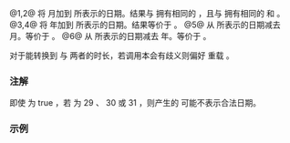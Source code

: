 {{cpp/chrono/title|operator+|operator- {{small|(std::chrono::year_month_day)}}}}
{{cpp/chrono/year_month_day/navbar}}
{{dcl begin}}
{{dcl header|chrono}}
{{dcl|since=c++20|
constexpr std::chrono::year_month_day operator+( const std::chrono::year_month_day&amp; ymd,
                                                 const std::chrono::months&amp; dm
                                               ) noexcept;
}}
{{dcl|since=c++20|
constexpr std::chrono::year_month_day operator+( const std::chrono::months&amp; dm,
                                                 const std::chrono::year_month_day&amp; ymd
                                               ) noexcept;
}}
{{dcl|since=c++20|
constexpr std::chrono::year_month_day operator+( const std::chrono::year_month_day&amp; ymd,
                                                 const std::chrono::years&amp; dy
                                               ) noexcept;
}}
{{dcl|since=c++20|
constexpr std::chrono::year_month_day operator+( const std::chrono::years&amp; dy,
                                                 const std::chrono::year_month_day&amp; ymd
                                               ) noexcept;
}}
{{dcl|since=c++20|
constexpr std::chrono::year_month_day operator-( const std::chrono::year_month_day&amp; ymd,
                                                 const std::chrono::months&amp; dm
                                               ) noexcept;
}}
{{dcl|since=c++20|
constexpr std::chrono::year_month_day operator-( const std::chrono::year_month_day&amp; ymd,
                                                 const std::chrono::years&amp; dy
                                               ) noexcept;
}}
{{dcl end}}

@1,2@ 将 {{c|dm.count()}} 月加到 {{c|ymd}} 所表示的日期。结果与 {{c|ymd}} 拥有相同的 {{c|day()}}，且与 {{c|std::chrono::year_month(ymd.year(), ymd.month()) + dm}} 拥有相同的 {{c|year()}} 和 {{c|month()}}。
@3,4@ 将 {{c|dy.count()}} 年加到 {{c|ymd}} 所表示的日期。结果等价于 {{c|std::chrono::year_month_day(ymd.year() + dy, ymd.month(), ymd.day()}}。
@5@ 从 {{c|ymd}} 所表示的日期减去 {{c|dm.count()}} 月。等价于 {{c|ymd + -dm}}。
@6@ 从 {{c|ymd}} 所表示的日期减去 {{c|dy.count()}} 年。等价于 {{c|ymd + -dy}}。

对于能转换到 {{lc|std::chrono::years}} 与 {{lc|std::chrono::months}} 两者的时长，若调用本会有歧义则偏好 {{tt|years}} 重载 {{v|3,4,6}}。

=== 注解 ===
即使 {{tt|ymd.ok()}} 为 true ，若 {{c|ymd.day()}} 为 29 、 30 或 31 ，则产生的 {{tt|year_month_day}} 可能不表示合法日期。

===示例===
{{example
|code=
#include &lt;chrono&gt;
#include &lt;iostream&gt;
 
int main()
{
    std::cout &lt;&lt; std::boolalpha;

    auto ymd{std::chrono::day(1)/std::chrono::July/2021};
    
    ymd = ymd + std::chrono::months(4);
    std::cout &lt;&lt; (ymd.month() == std::chrono::November) &lt;&lt; ' '
              &lt;&lt; (ymd.year() == std::chrono::year(2021)) &lt;&lt; ' ';

    ymd = ymd - std::chrono::years(10);
    std::cout &lt;&lt; (ymd.month() == std::chrono::month(11)) &lt;&lt; ' '
              &lt;&lt; (ymd.year() == std::chrono::year(2011)) &lt;&lt; '\n';
}
|output=
true true true true
}}

{{langlinks|en|es|ja|ru}}